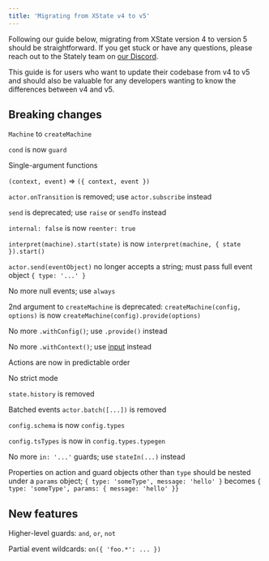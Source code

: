 ```yaml
---
title: 'Migrating from XState v4 to v5'
---
```


Following our guide below, migrating from XState version 4 to version 5 should be straightforward. If you get stuck or have any questions, please reach out to the Stately team on [our Discord](https://discord.gg/xstate).

This guide is for users who want to update their codebase from v4 to v5 and should also be valuable for any developers wanting to know the differences between v4 and v5.

## Breaking changes

`Machine` to `createMachine`

`cond` is now `guard`

Single-argument functions

`(context, event)` => `({ context, event })`

`actor.onTransition` is removed; use `actor.subscribe` instead

`send` is deprecated; use `raise` or `sendTo` instead

`internal: false` is now `reenter: true`

`interpret(machine).start(state)` is now `interpret(machine, { state }).start()`

`actor.send(eventObject)` no longer accepts a string; must pass full event object `{ type: '...' }`

No more null events; use `always`

2nd argument to `createMachine` is deprecated: `createMachine(config, options)` is now `createMachine(config).provide(options)`

No more `.withConfig()`; use `.provide()` instead

No more `.withContext()`; use [input](#todo) instead

Actions are now in predictable order

No strict mode

`state.history` is removed

Batched events `actor.batch([...])` is removed

`config.schema` is now `config.types`

`config.tsTypes` is now in `config.types.typegen`

No more `in: '...'` guards; use `stateIn(...)` instead

Properties on action and guard objects other than `type` should be nested under a `params` object; `{ type: 'someType', message: 'hello' }` becomes `{ type: 'someType', params: { message: 'hello' }}`

## New features

Higher-level guards: `and`, `or`, `not`

Partial event wildcards: `on({ 'foo.*': ... })`
